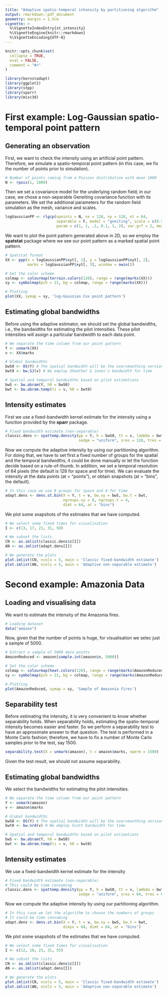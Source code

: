 ```yaml
---
title: "Adaptive spatio-temporal intensity by partitioning algorithm"
output: rmarkdown::pdf_document
geometry: margin = 1.5cm
vignette: >
  %\VignetteIndexEntry{st_intensity}
  %\VignetteEngine{knitr::rmarkdown}
  %\VignetteEncoding{UTF-8}
---
```


```r
knitr::opts_chunk$set(
  collapse = TRUE,
  eval = FALSE,
  comment = "#>"
)
```

```r
library(kernstadapt)
library(ggplot2)
library(stpp)
library(sparr)
library(misc3d)
```

# First example: Log-Gaussian spatio-temporal point pattern

## Generating an observation

First, we want to check the intensity using an artificial point pattern. Therefore, we simulate a spatio-temporal point pattern (in this case, we fix the number of points prior to simulation).

```r
# Number of points coming from a Poisson distribution with mean 1000
N <- rpois(1, 1000)
```

Then we set a covariance model for the underlying random field; in our case, we chose a non-separable Geneiting covariance function with its parameters. We set the additional parameters for the random field simulation as the mesh, variance and scales.

```r
logGaussianPP <- rlgcp(npoints = N, nx = 128, ny = 128, nt = 64,
                       separable = F, model = "gneiting", scale = c(0.5, 0.8),
                       param = c(1, 1, .1, 0.1, 1, 2), var.grf = 2, mean.grf = 1)
```

We want to plot the point pattern generated above in 2D, so we employ the **spatstat** package where we see our point pattern as a marked spatial point pattern.
```r
# Spatstat format
XX <- ppp(x = logGaussianPP$xyt[, 1], y = logGaussianPP$xyt[, 2], 
          marks = logGaussianPP$xyt[, 3], window = owin())

# Set the color scheme
colmap <- colourmap(terrain.colors(120), range = range(marks(XX)))
sy <- symbolmap(pch = 21, bg = colmap, range = range(marks(XX)))

# Plotting
plot(XX, symap = sy, 'log-Gaussian Cox point pattern')
```

## Estimating global bandwidths

Before using the adaptive estimator, we should set the global bandwidths, i.e., the bandwidths for estimating the pilot intensities. These pilot intensities will assign a particular bandwidth to each data point.

```r
# We separate the time column from our point pattern
Y <- unmark(XX)
v <- XX$marks

# Global bandwidths
bwS0 <- OS(Y) # The spatial bandwidth will be the oversmoothing version
bwt0 <- bw.SJ(v) # We employ Sheather & Jones's bandwidth for time 

# Spatial and temporal bandwidths based on pilot estimations
bwS <- bw.abram(Y, h0 = bwS0)
bwt <- bw.abram.temp(ti = v, h0 = bwt0)
```

## Intensity estimates

First we use a fixed-bandwidth kernel estimate for the intensity using a function provided by the **sparr** package.
```r
# Fixed bandwidth estimate (non-separable)
classic.dens <- spattemp.density(pp = Y, h = bwS0, tt = v, lambda = bwt0,
                                 sedge = "uniform", sres = 128, tres = 64)
```
Now we compute the adaptive intensity by using our partitioning algorithm. For doing that, we have to set first a fixed number of groups for the spatial and the temporal bandwidths; it could be done manually or let the function decide based on a rule-of-thumb. In addition, we set a temporal resolution of 64 pixels (the default is 128 for space and for time). We can evaluate the intensity at the data points (at = "points"), or obtain snapshots (at = "bins", the default).

```r
# In this case we use 8 groups for space and 4 for time
adapt.dens <- dens.st.bin(X = Y, t = v, bw.xy = bwS, bw.t = bwt, 
                          ngroups.xy = 8, ngroups.t = 4,
                          dimt = 64, at = "bins")
```


We plot some snapshots of the estimates that we have computed. 
```r
# We select some fixed times for visualisation
I <- c(13, 17, 21, 31, 50)

# We subset the lists
CN <- as.imlist(classic.dens$z[I])
AN <- as.imlist(adapt.dens[I])

# We generate the plots
plot.imlist(CN, ncols = 5, main = 'Classic fixed-bandwidth estimate')
plot.imlist(AN, ncols = 5, main = 'Adaptive non-separable estimate')
```

# Second example: Amazonia Data

## Loading and visualising data

We want to estimate the intensity of the Amazonia fires.
```r
# Loading dataset
data("amazon")
```

Now, given that the number of points is huge, for visualisation we selec just a sample of 5000.
```r
# Extract a sample of 5000 data points
AmazonReduced <- amazon[sample.int(amazon$n, 5000)]

# Set the color scheme
colmap <- colourmap(heat.colors(120), range = range(marks(AmazonReduced)))
sy <- symbolmap(pch = 21, bg = colmap, range = range(marks(AmazonReduced)))

# Plotting
plot(AmazonReduced, symap = sy, 'Sample of Amazonia fires')
```


## Separability test

Before estimating the intensity, it is very convenient to know whether separability holds. When separability holds, estimating the spatio-temporal intensity becomes easier and faster. So we perform a separability test to have an approximate answer to that question. The test is performed in a Monte Carlo fashion; therefore, we have to fix a number of Monte Carlo samples prior to the test, say 1500.

```r
separability.test(X = unmark(amazon), t = amazon$marks, nperm = 1500)
```

Given the test result, we should not assume separability.

## Estimating global bandwidths

We select the bandwidths for estimating the pilot intensities.

```r
# We separate the time column from our point pattern
Y <- unmark(amazon)
v <- amazon$marks

# Global bandwidths
bwS0 <- OS(Y) # The spatial bandwidth will be the oversmoothing version
bwt0 <- bw.nrd(v) # We employ Scott bandwidth for time 

# Spatial and temporal bandwidths based on pilot estimations
bwS <- bw.abram(Y, h0 = bwS0)
bwt <- bw.abram.temp(ti = v, h0 = bwt0)
```

## Intensity estimates

We use a fixed-bandwidth kernel estimate for the intensity
```r
# Fixed bandwidth estimate (non-separable)
# This could be time consuming
classic.dens <- spattemp.density(pp = Y, h = bwS0, tt = v, lambda = bwt0,
                                 sedge = "uniform", sres = 64, tres = 64)
```

Now we compute the adaptive intensity by using our partitioning algorithm.

```r
# In this case we let the algorithm to choose the numbers of groups
# It could be time consuming
adapt.dens <- dens.st.bin(X = Y, t = v, bw.xy = bwS, bw.t = bwt, 
                          dimyx = 64, dimt = 64, at = "bins")
```



We plot some snapshots of the estimates that we have computed. 
```r
# We select some fixed times for visualisation
I <- c(12, 18, 23, 31, 55)

# We subset the lists
CN <- as.imlist(classic.dens$z[I])
AN <- as.imlist(adapt.dens[I])

# We generate the plots
plot.imlist(CN, ncols = 5, main = 'Classic fixed-bandwidth estimate')
plot.imlist(AN, ncols = 5, main = 'Adaptive non-separable estimate')
```



